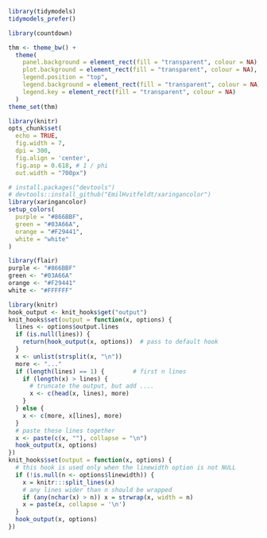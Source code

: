 
<!--- Packages --------------------------------------------------------------->

```r
library(tidymodels)
tidymodels_prefer()

library(countdown)
```

```r
thm <- theme_bw() + 
  theme(
    panel.background = element_rect(fill = "transparent", colour = NA), 
    plot.background = element_rect(fill = "transparent", colour = NA),
    legend.position = "top",
    legend.background = element_rect(fill = "transparent", colour = NA),
    legend.key = element_rect(fill = "transparent", colour = NA)
  )
theme_set(thm)
```


<!--- Chunk options ---------------------------------------------------------->

```r
library(knitr)
opts_chunk$set(
  echo = TRUE,
  fig.width = 7, 
  dpi = 300,
  fig.align = 'center',
  fig.asp = 0.618, # 1 / phi
  out.width = "700px")
```

<!--- pkg highlight ---------------------------------------------------------->

<style>
.pkg {  
  font-weight: bold;
  letter-spacing: 0.5pt;
  color: #866BBF;
}
</style>

<!--- Highlighing colors ----------------------------------------------------->

```r
# install.packages("devtools")
# devtools::install_github("EmilHvitfeldt/xaringancolor")
library(xaringancolor)
setup_colors(
  purple = "#866BBF",
  green = "#03A66A",
  orange = "#F29441",
  white = "white"
)
```

<div style = "position:fixed; visibility: hidden">
$$\require{color}\definecolor{purple}{rgb}{0.525490196078431, 0.419607843137255, 0.749019607843137}$$
$$\require{color}\definecolor{green}{rgb}{0.0117647058823529, 0.650980392156863, 0.415686274509804}$$
$$\require{color}\definecolor{orange}{rgb}{0.949019607843137, 0.580392156862745, 0.254901960784314}$$
$$\require{color}\definecolor{white}{rgb}{1, 1, 1}$$
</div>

<script type="text/x-mathjax-config">
MathJax.Hub.Config({
  TeX: {
    Macros: {
      purple: ["{\\color{purple}{#1}}", 1],
      green: ["{\\color{green}{#1}}", 1],
      orange: ["{\\color{orange}{#1}}", 1],
      white: ["{\\color{white}{#1}}", 1]
    },
    loader: {load: ['[tex]/color']},
    tex: {packages: {'[+]': ['color']}}
  }
});
</script>

<style>
.purple {color: #866BBF;}
.green {color: #03A66A;}
.orange {color: #F29441;}
.white {color: #FFFFFF;}
</style>


```r
library(flair)
purple <- "#866BBF"
green <- "#03A66A"
orange <- "#F29441"
white <- "#FFFFFF"
```

<!--- knitr hooks ------------------------------------------------------------>

```r
library(knitr)
hook_output <- knit_hooks$get("output")
knit_hooks$set(output = function(x, options) {
  lines <- options$output.lines
  if (is.null(lines)) {
    return(hook_output(x, options))  # pass to default hook
  }
  x <- unlist(strsplit(x, "\n"))
  more <- "..."
  if (length(lines) == 1) {        # first n lines
    if (length(x) > lines) {
      # truncate the output, but add ....
      x <- c(head(x, lines), more)
    }
  } else {
    x <- c(more, x[lines], more)
  }
  # paste these lines together
  x <- paste(c(x, ""), collapse = "\n")
  hook_output(x, options)
})
knit_hooks$set(output = function(x, options) {
  # this hook is used only when the linewidth option is not NULL
  if (!is.null(n <- options$linewidth)) {
    x = knitr:::split_lines(x)
    # any lines wider than n should be wrapped
    if (any(nchar(x) > n)) x = strwrap(x, width = n)
    x = paste(x, collapse = '\n')
  }
  hook_output(x, options)
})
```
